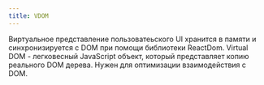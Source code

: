 ```yaml
---
title: VDOM
---
```


Виртуальное представление пользоватеьского UI хранится в памяти и синхронизируется с DOM при помощи библиотеки ReactDom. Virtual DOM - легковесный JavaScript объект, который представляет копию реального
DOM дерева. Нужен для оптимизации взаимодействия с DOM.